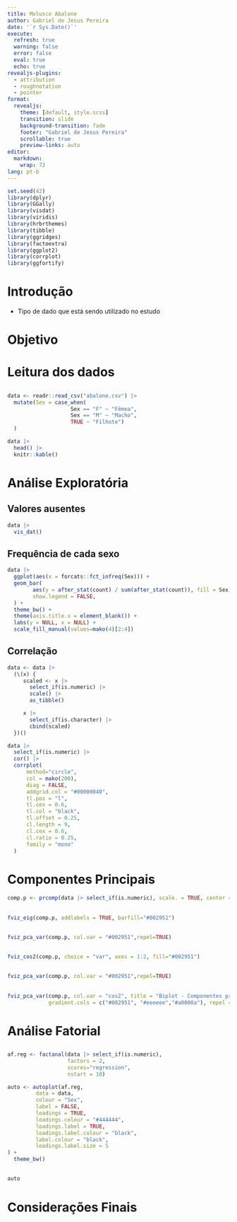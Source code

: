 ```yaml
---
title: Molusco Abalone
author: Gabriel de Jesus Pereira
date: '`r Sys.Date()`'
execute:
  refresh: true
  warning: false
  error: false
  eval: true
  echo: true
revealjs-plugins:
  - attribution 
  - roughnotation
  - pointer
format: 
  revealjs:
    theme: [default, style.scss]
    transition: slide
    background-transition: fade
    footer: "Gabriel de Jesus Pereira"
    scrollable: true
    preview-links: auto
editor:
  markdown:
    wrap: 72
lang: pt-b
---
```


```r
set.seed(42)
library(dplyr)
library(GGally)
library(visdat)
library(viridis)
library(hrbrthemes)
library(tibble)
library(ggridges)
library(factoextra)
library(ggplot2)
library(corrplot)
library(ggfortify)
```


# Introdução

- Tipo de dado que está sendo utilizado no estudo

# Objetivo

# Leitura dos dados

## {auto-animate="true"}

```r
data <- readr::read_csv("abalone.csv") |>
  mutate(Sex = case_when(
                    Sex == "F" ~ "Fêmea",
                    Sex == "M" ~ "Macho",
                    TRUE ~ "Filhote")
  )

data |> 
  head() |>
  knitr::kable()
```

# Análise Exploratória

## Valores ausentes

```r
data |> 
  vis_dat()
```

## Frequência de cada sexo

```r
data |> 
  ggplot(aes(x = forcats::fct_infreq(Sex))) +
  geom_bar(
        aes(y = after_stat(count) / sum(after_stat(count)), fill = Sex),
        show.legend = FALSE,
  ) +
  theme_bw() +
  theme(axis.title.x = element_blank()) +
  labs(y = NULL, x = NULL) +
  scale_fill_manual(values=mako(4)[2:4])
```

## Correlação

```r
data <- data |>
  (\(x) {
     scaled <- x |>
       select_if(is.numeric) |>
       scale() |>
       as_tibble()

     x |>
       select_if(is.character) |>
       cbind(scaled)
  })()

data |>
  select_if(is.numeric) |>
  cor() |>
  corrplot(
      method="circle",
      col = mako(200),
      diag = FALSE,
      addgrid.col = "#00000040",
      tl.pos = "l",
      tl.cex = 0.6,
      tl.col = "black",
      tl.offset = 0.25,
      cl.length = 9,
      cl.cex = 0.6,
      cl.ratio = 0.25,
      family = "mono"
  )
```

# Componentes Principais

```r
comp.p <- prcomp(data |> select_if(is.numeric), scale. = TRUE, center = TRUE, tol=0)
```

##

```r
fviz_eig(comp.p, addlabels = TRUE, barfill="#002951")
```

##

```r
fviz_pca_var(comp.p, col.var = "#002951",repel=TRUE)
```

##

```r
fviz_cos2(comp.p, choice = "var", axes = 1:2, fill="#002951")
```

##

```r
fviz_pca_var(comp.p, col.var = "#002951",repel=TRUE)
```

##

```r
fviz_pca_var(comp.p, col.var = "cos2", title = "Biplot - Componentes principais",
             gradient.cols = c("#002951", "#eeeeee","#a0000a"), repel = TRUE)
```

# Análise Fatorial

##

```r
af.reg <- factanal(data |> select_if(is.numeric),
                   factors = 2,
                   scores="regression", 
                   nstart = 10)
```

```r
auto <- autoplot(af.reg,
         data = data,
         colour = "Sex",
         label = FALSE,
         loadings = TRUE,
         loadings.colour = "#444444",
         loadings.label = TRUE,
         loadings.label.colour = "black",
         label.colour = "black",
         loadings.label.size = 5
) +
  theme_bw()
```

##

```r
auto
```

# Considerações Finais

